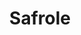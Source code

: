 ---
title: Safrole
aka:
  - 5-(2-propenyl)-1,3-benzodioxole
duration_chart_title: Oral Duration of Safrole
duration_chart:
  total: 3–5 hours
  onset: 1–3 hours
  coming_up: 2–4 hours
  plateau: 4–8 hours
  coming_down: 2–4 hours
  after_effects: 3–5 hours
positive_effects: mood lift, increased energy, feelings of connection, sensory appreciation
neutral_effects: appetite suppression, disinhibition
negative_effects: increased heart rate, muscle tension
dosage_table:
  title: Oral Dosage of Safrole
  threshold: 50 mg
  light: 100 mg
  common: 200 mg
  strong: 300 mg
  heavy: 500+ mg
--- 
